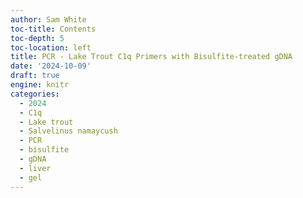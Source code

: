 ```yaml
---
author: Sam White
toc-title: Contents
toc-depth: 5
toc-location: left
title: PCR - Lake Trout C1q Primers with Bisulfite-treated gDNA
date: '2024-10-09'
draft: true
engine: knitr
categories: 
  - 2024
  - C1q
  - Lake trout
  - Salvelinus namaycush
  - PCR
  - bisulfite
  - gDNA
  - liver
  - gel
---
```

